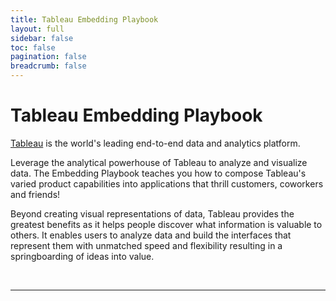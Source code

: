 ```yaml
---
title: Tableau Embedding Playbook
layout: full
sidebar: false
toc: false
pagination: false
breadcrumb: false
---
```



# Tableau Embedding Playbook

[Tableau](https://www.tableau.com/) is the world's leading end-to-end data and analytics platform.

Leverage the analytical powerhouse of Tableau to analyze and visualize data. 
The Embedding Playbook teaches you how to compose Tableau's varied product capabilities 
into applications that thrill customers, coworkers and friends!

Beyond creating visual representations of data, Tableau provides the greatest 
benefits as it helps people discover what information is valuable to others. 
It enables users to analyze data and build the interfaces that represent them 
with unmatched speed and flexibility resulting in a springboarding of ideas into value.

<br />
<hr />

<Analytics
  src='https://public.tableau.com/views/Superstore_dark/ProfitabilityE'
  width='800'
  height='830'
  hideTabs={true}
  device='default'
/>

